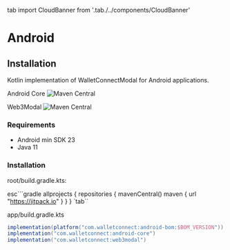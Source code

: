 tab import CloudBanner from '.tab./../components/CloudBanner'

# Android

## Installation

Kotlin implementation of WalletConnectModal for Android applications.

Android Core ![Maven Central](https://img.shields.io/maven-central/v/com.walletconnect/android-core)

Web3Modal ![Maven Central](https://img.shields.io/maven-central/v/com.walletconnect/web3modal)

### Requirements

- Android min SDK 23
- Java 11

### Installation

root/build.gradle.kts:

esc```gradle
allprojects {
   repositories {
      mavenCentral()
      maven { url "https://jitpack.io" }
   }
}
`tab``

app/build.gradle.kts

```gradle
implementation(platform("com.walletconnect:android-bom:$BOM_VERSION"))
implementation("com.walletconnect:android-core")
implementation("com.walletconnect:web3modal")
```
